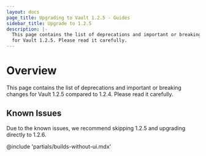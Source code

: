 ```yaml
---
layout: docs
page_title: Upgrading to Vault 1.2.5 - Guides
sidebar_title: Upgrade to 1.2.5
description: |-
  This page contains the list of deprecations and important or breaking changes
  for Vault 1.2.5. Please read it carefully.
---
```


# Overview

This page contains the list of deprecations and important or breaking changes
for Vault 1.2.5 compared to 1.2.4. Please read it carefully.

## Known Issues

Due to the known issues, we recommend skipping 1.2.5 and upgrading directly to 1.2.6.

@include 'partials/builds-without-ui.mdx'
